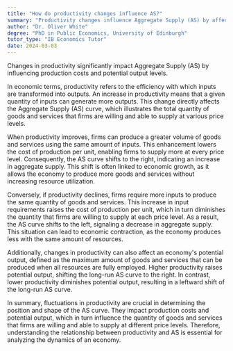 ```yaml
---
title: "How do productivity changes influence AS?"
summary: "Productivity changes influence Aggregate Supply (AS) by affecting the cost of production and potential output levels."
author: "Dr. Oliver White"
degree: "PhD in Public Economics, University of Edinburgh"
tutor_type: "IB Economics Tutor"
date: 2024-03-03
---
```


Changes in productivity significantly impact Aggregate Supply (AS) by influencing production costs and potential output levels.

In economic terms, productivity refers to the efficiency with which inputs are transformed into outputs. An increase in productivity means that a given quantity of inputs can generate more outputs. This change directly affects the Aggregate Supply (AS) curve, which illustrates the total quantity of goods and services that firms are willing and able to supply at various price levels.

When productivity improves, firms can produce a greater volume of goods and services using the same amount of inputs. This enhancement lowers the cost of production per unit, enabling firms to supply more at every price level. Consequently, the AS curve shifts to the right, indicating an increase in aggregate supply. This shift is often linked to economic growth, as it allows the economy to produce more goods and services without increasing resource utilization.

Conversely, if productivity declines, firms require more inputs to produce the same quantity of goods and services. This increase in input requirements raises the cost of production per unit, which in turn diminishes the quantity that firms are willing to supply at each price level. As a result, the AS curve shifts to the left, signaling a decrease in aggregate supply. This situation can lead to economic contraction, as the economy produces less with the same amount of resources.

Additionally, changes in productivity can also affect an economy's potential output, defined as the maximum amount of goods and services that can be produced when all resources are fully employed. Higher productivity raises potential output, shifting the long-run AS curve to the right. In contrast, lower productivity diminishes potential output, resulting in a leftward shift of the long-run AS curve.

In summary, fluctuations in productivity are crucial in determining the position and shape of the AS curve. They impact production costs and potential output, which in turn influence the quantity of goods and services that firms are willing and able to supply at different price levels. Therefore, understanding the relationship between productivity and AS is essential for analyzing the dynamics of an economy.
    
